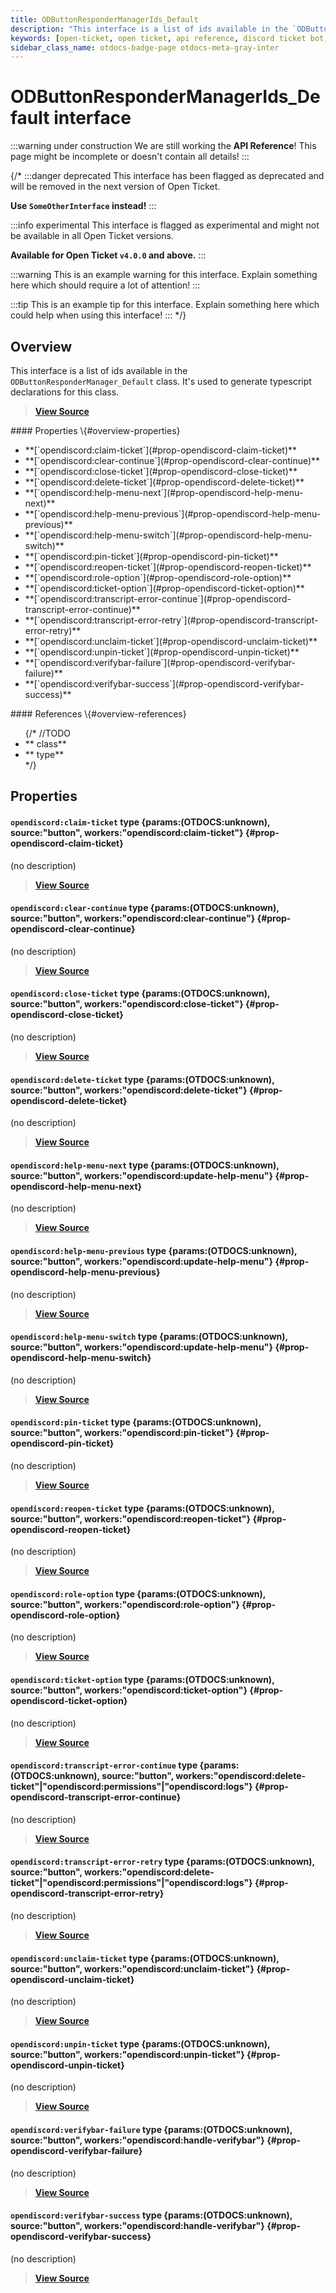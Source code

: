 ```yaml
---
title: ODButtonResponderManagerIds_Default
description: "This interface is a list of ids available in the `ODButtonResponderManager_Default` class. It's used to generate typescript declarations for this class."
keywords: [open-ticket, open ticket, api reference, discord ticket bot, interface]
sidebar_class_name: otdocs-badge-page otdocs-meta-gray-inter
---
```

<head>
    <link rel="apple-touch-icon" href="/img/logo_vertical.png"/>
</head>

# ODButtonResponderManagerIds_Default <M color="gray">interface</M>

:::warning under construction
We are still working the **API Reference**! This page might be incomplete or doesn't contain all details!
:::

{/*
:::danger deprecated
This interface has been flagged as deprecated and will be removed in the next version of Open Ticket.

**Use `SomeOtherInterface` instead!**
:::

:::info experimental
This interface is flagged as experimental and might not be available in all Open Ticket versions.

**Available for Open Ticket `v4.0.0` and above.**
:::

:::warning
This is an example warning for this interface. Explain something here which should require a lot of attention!
:::

:::tip
This is an example tip for this interface. Explain something here which could help when using this interface!
:::
*/}

## Overview
This interface is a list of ids available in the `ODButtonResponderManager_Default` class.
It's used to generate typescript declarations for this class.

> [**View Source**](https://otgithub.dj-dj.be/tree/main/src/core/api/defaults/responder.ts#L93)

<FlexHorizontal>
<div style={{width:"50%"}}>
    #### Properties \{#overview-properties}
    <ul>
        <li>**[`opendiscord:claim-ticket`](#prop-opendiscord-claim-ticket)**</li>
        <li>**[`opendiscord:clear-continue`](#prop-opendiscord-clear-continue)**</li>
        <li>**[`opendiscord:close-ticket`](#prop-opendiscord-close-ticket)**</li>
        <li>**[`opendiscord:delete-ticket`](#prop-opendiscord-delete-ticket)**</li>
        <li>**[`opendiscord:help-menu-next`](#prop-opendiscord-help-menu-next)**</li>
        <li>**[`opendiscord:help-menu-previous`](#prop-opendiscord-help-menu-previous)**</li>
        <li>**[`opendiscord:help-menu-switch`](#prop-opendiscord-help-menu-switch)**</li>
        <li>**[`opendiscord:pin-ticket`](#prop-opendiscord-pin-ticket)**</li>
        <li>**[`opendiscord:reopen-ticket`](#prop-opendiscord-reopen-ticket)**</li>
        <li>**[`opendiscord:role-option`](#prop-opendiscord-role-option)**</li>
        <li>**[`opendiscord:ticket-option`](#prop-opendiscord-ticket-option)**</li>
        <li>**[`opendiscord:transcript-error-continue`](#prop-opendiscord-transcript-error-continue)**</li>
        <li>**[`opendiscord:transcript-error-retry`](#prop-opendiscord-transcript-error-retry)**</li>
        <li>**[`opendiscord:unclaim-ticket`](#prop-opendiscord-unclaim-ticket)**</li>
        <li>**[`opendiscord:unpin-ticket`](#prop-opendiscord-unpin-ticket)**</li>
        <li>**[`opendiscord:verifybar-failure`](#prop-opendiscord-verifybar-failure)**</li>
        <li>**[`opendiscord:verifybar-success`](#prop-opendiscord-verifybar-success)**</li>
    </ul>
</div>
<div style={{width:"50%"}}>
    #### References \{#overview-references}
    <ul>
        {/*
        //TODO
        <li>**<code><ApiUrl url="class:ODId" label="api.ODId"/></code> <M color="purple">class</M>**</li>
        <li>**<code><ApiUrl url="type:ODExampleType" label="api.ODExampleType"/></code> <M color="brown">type</M>**</li>
        */}
    </ul>
</div>
</FlexHorizontal>

## Properties
<Divider></Divider>
#### `opendiscord:claim-ticket` <M color="brown">type</M> <ApiBlock>\{params:(OTDOCS:unknown), source:"button", workers:"opendiscord:claim-ticket"\}</ApiBlock> \{#prop-opendiscord-claim-ticket}
(no description)

> [**View Source**](https://otgithub.dj-dj.be/tree/main/src/core/api/defaults/responder.ts#L104)

<Divider></Divider>
#### `opendiscord:clear-continue` <M color="brown">type</M> <ApiBlock>\{params:(OTDOCS:unknown), source:"button", workers:"opendiscord:clear-continue"\}</ApiBlock> \{#prop-opendiscord-clear-continue}
(no description)

> [**View Source**](https://otgithub.dj-dj.be/tree/main/src/core/api/defaults/responder.ts#L114)

<Divider></Divider>
#### `opendiscord:close-ticket` <M color="brown">type</M> <ApiBlock>\{params:(OTDOCS:unknown), source:"button", workers:"opendiscord:close-ticket"\}</ApiBlock> \{#prop-opendiscord-close-ticket}
(no description)

> [**View Source**](https://otgithub.dj-dj.be/tree/main/src/core/api/defaults/responder.ts#L108)

<Divider></Divider>
#### `opendiscord:delete-ticket` <M color="brown">type</M> <ApiBlock>\{params:(OTDOCS:unknown), source:"button", workers:"opendiscord:delete-ticket"\}</ApiBlock> \{#prop-opendiscord-delete-ticket}
(no description)

> [**View Source**](https://otgithub.dj-dj.be/tree/main/src/core/api/defaults/responder.ts#L110)

<Divider></Divider>
#### `opendiscord:help-menu-next` <M color="brown">type</M> <ApiBlock>\{params:(OTDOCS:unknown), source:"button", workers:"opendiscord:update-help-menu"\}</ApiBlock> \{#prop-opendiscord-help-menu-next}
(no description)

> [**View Source**](https://otgithub.dj-dj.be/tree/main/src/core/api/defaults/responder.ts#L99)

<Divider></Divider>
#### `opendiscord:help-menu-previous` <M color="brown">type</M> <ApiBlock>\{params:(OTDOCS:unknown), source:"button", workers:"opendiscord:update-help-menu"\}</ApiBlock> \{#prop-opendiscord-help-menu-previous}
(no description)

> [**View Source**](https://otgithub.dj-dj.be/tree/main/src/core/api/defaults/responder.ts#L98)

<Divider></Divider>
#### `opendiscord:help-menu-switch` <M color="brown">type</M> <ApiBlock>\{params:(OTDOCS:unknown), source:"button", workers:"opendiscord:update-help-menu"\}</ApiBlock> \{#prop-opendiscord-help-menu-switch}
(no description)

> [**View Source**](https://otgithub.dj-dj.be/tree/main/src/core/api/defaults/responder.ts#L97)

<Divider></Divider>
#### `opendiscord:pin-ticket` <M color="brown">type</M> <ApiBlock>\{params:(OTDOCS:unknown), source:"button", workers:"opendiscord:pin-ticket"\}</ApiBlock> \{#prop-opendiscord-pin-ticket}
(no description)

> [**View Source**](https://otgithub.dj-dj.be/tree/main/src/core/api/defaults/responder.ts#L106)

<Divider></Divider>
#### `opendiscord:reopen-ticket` <M color="brown">type</M> <ApiBlock>\{params:(OTDOCS:unknown), source:"button", workers:"opendiscord:reopen-ticket"\}</ApiBlock> \{#prop-opendiscord-reopen-ticket}
(no description)

> [**View Source**](https://otgithub.dj-dj.be/tree/main/src/core/api/defaults/responder.ts#L109)

<Divider></Divider>
#### `opendiscord:role-option` <M color="brown">type</M> <ApiBlock>\{params:(OTDOCS:unknown), source:"button", workers:"opendiscord:role-option"\}</ApiBlock> \{#prop-opendiscord-role-option}
(no description)

> [**View Source**](https://otgithub.dj-dj.be/tree/main/src/core/api/defaults/responder.ts#L102)

<Divider></Divider>
#### `opendiscord:ticket-option` <M color="brown">type</M> <ApiBlock>\{params:(OTDOCS:unknown), source:"button", workers:"opendiscord:ticket-option"\}</ApiBlock> \{#prop-opendiscord-ticket-option}
(no description)

> [**View Source**](https://otgithub.dj-dj.be/tree/main/src/core/api/defaults/responder.ts#L101)

<Divider></Divider>
#### `opendiscord:transcript-error-continue` <M color="brown">type</M> <ApiBlock>\{params:(OTDOCS:unknown), source:"button", workers:"opendiscord:delete-ticket"|"opendiscord:permissions"|"opendiscord:logs"\}</ApiBlock> \{#prop-opendiscord-transcript-error-continue}
(no description)

> [**View Source**](https://otgithub.dj-dj.be/tree/main/src/core/api/defaults/responder.ts#L113)

<Divider></Divider>
#### `opendiscord:transcript-error-retry` <M color="brown">type</M> <ApiBlock>\{params:(OTDOCS:unknown), source:"button", workers:"opendiscord:delete-ticket"|"opendiscord:permissions"|"opendiscord:logs"\}</ApiBlock> \{#prop-opendiscord-transcript-error-retry}
(no description)

> [**View Source**](https://otgithub.dj-dj.be/tree/main/src/core/api/defaults/responder.ts#L112)

<Divider></Divider>
#### `opendiscord:unclaim-ticket` <M color="brown">type</M> <ApiBlock>\{params:(OTDOCS:unknown), source:"button", workers:"opendiscord:unclaim-ticket"\}</ApiBlock> \{#prop-opendiscord-unclaim-ticket}
(no description)

> [**View Source**](https://otgithub.dj-dj.be/tree/main/src/core/api/defaults/responder.ts#L105)

<Divider></Divider>
#### `opendiscord:unpin-ticket` <M color="brown">type</M> <ApiBlock>\{params:(OTDOCS:unknown), source:"button", workers:"opendiscord:unpin-ticket"\}</ApiBlock> \{#prop-opendiscord-unpin-ticket}
(no description)

> [**View Source**](https://otgithub.dj-dj.be/tree/main/src/core/api/defaults/responder.ts#L107)

<Divider></Divider>
#### `opendiscord:verifybar-failure` <M color="brown">type</M> <ApiBlock>\{params:(OTDOCS:unknown), source:"button", workers:"opendiscord:handle-verifybar"\}</ApiBlock> \{#prop-opendiscord-verifybar-failure}
(no description)

> [**View Source**](https://otgithub.dj-dj.be/tree/main/src/core/api/defaults/responder.ts#L95)

<Divider></Divider>
#### `opendiscord:verifybar-success` <M color="brown">type</M> <ApiBlock>\{params:(OTDOCS:unknown), source:"button", workers:"opendiscord:handle-verifybar"\}</ApiBlock> \{#prop-opendiscord-verifybar-success}
(no description)

> [**View Source**](https://otgithub.dj-dj.be/tree/main/src/core/api/defaults/responder.ts#L94)

<Divider></Divider>
